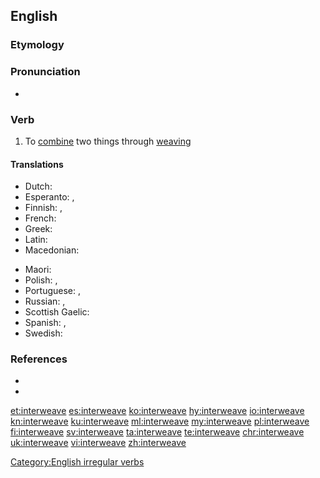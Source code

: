 ==English==

===Etymology===
{{prefix|inter|weave|lang=en}}

===Pronunciation===
* {{IPA|/ˈɪntərwiːv/|lang=en}}

===Verb===
{{en-verb|interweaves|interweaving|interwove|past2=interweaved|interwoven}}

# To [[combine]] two things through [[weaving]]

====Translations====
{{trans-top|to combine two things through weaving}}
* Dutch: {{t|nl|aanelkaarweven}}
* Esperanto: {{t|eo|interplekti}}, {{t|eo|kunplekti}}
* Finnish: {{t|fi|[[kutoa]] [[yhteen]]}}, {{t|fi|[[punoa]] [[yhteen]]}}
* French: {{t+|fr|entrelacer}}
* Greek: {{t+|el|συνυφαίνω}}
* Latin: {{t|la|nectō}}
* Macedonian: {{t|mk|препле́тува}}
{{trans-mid}}
* Maori: {{t|mi|kōtui}}
* Polish: {{t|pl|przeplatać|impf}}, {{t|pl|przepleść|pf}}
* Portuguese: {{t+|pt|entrançar}}, {{t+|pt|entrelaçar}}
* Russian: {{t+|ru|переплета́ть|impf}}, {{t+|ru|переплести́|pf}}
* Scottish Gaelic: {{t|gd|eadar-fhigh}}
* Spanish: {{t+|es|entretejer}}, {{t+|es|entrelazar}}
* Swedish: {{t|sv|sammanfläta}}
{{trans-bottom}}

===References===
* {{R:Century 1911}}
* {{R:Webster 1913}}

[[Category:English irregular verbs]]

[[et:interweave]]
[[es:interweave]]
[[ko:interweave]]
[[hy:interweave]]
[[io:interweave]]
[[kn:interweave]]
[[ku:interweave]]
[[ml:interweave]]
[[my:interweave]]
[[pl:interweave]]
[[fi:interweave]]
[[sv:interweave]]
[[ta:interweave]]
[[te:interweave]]
[[chr:interweave]]
[[uk:interweave]]
[[vi:interweave]]
[[zh:interweave]]